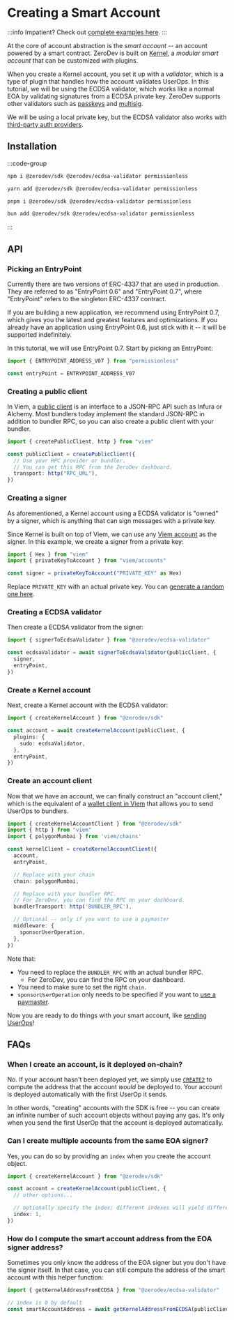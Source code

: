 # Creating a Smart Account

:::info
Impatient?  Check out [complete examples here](https://github.com/zerodevapp/zerodev-examples/tree/main/create-account).
:::

At the core of account abstraction is the *smart account* -- an account powered by a smart contract.  ZeroDev is built on [Kernel](https://github.com/zerodevapp/kernel), a *modular smart account* that can be customized with plugins.

When you create a Kernel account, you set it up with a *validator*, which is a type of plugin that handles how the account validates UserOps.  In this tutorial, we will be using the ECDSA validator, which works like a normal EOA by validating signatures from a ECDSA private key.  ZeroDev supports other validators such as [passkeys](/sdk/advanced/passkeys) and [multisig](/sdk/advanced/multisig).

We will be using a local private key, but the ECDSA validator also works with [third-party auth providers](/sdk/signers/intro).

## Installation

:::code-group

```bash [npm]
npm i @zerodev/sdk @zerodev/ecdsa-validator permissionless
```

```bash [yarn]
yarn add @zerodev/sdk @zerodev/ecdsa-validator permissionless
```

```bash [pnpm]
pnpm i @zerodev/sdk @zerodev/ecdsa-validator permissionless
```

```bash [bun]
bun add @zerodev/sdk @zerodev/ecdsa-validator permissionless
```

:::

## API

### Picking an EntryPoint

Currently there are two versions of ERC-4337 that are used in production.  They are referred to as "EntryPoint 0.6" and "EntryPoint 0.7", where "EntryPoint" refers to the singleton ERC-4337 contract.

If you are building a new application, we recommend using EntryPoint 0.7, which gives you the latest and greatest features and optimizations.  If you already have an application using EntryPoint 0.6, just stick with it -- it will be supported indefinitely.

In this tutorial, we will use EntryPoint 0.7.  Start by picking an EntryPoint:

```ts
import { ENTRYPOINT_ADDRESS_V07 } from "permissionless"

const entryPoint = ENTRYPOINT_ADDRESS_V07
```

### Creating a public client

In Viem, a [public client](https://viem.sh/docs/clients/public.html) is an interface to a JSON-RPC API such as Infura or Alchemy.  Most bundlers today implement the standard JSON-RPC in addition to bundler RPC, so you can also create a public client with your bundler.

```typescript
import { createPublicClient, http } from "viem"

const publicClient = createPublicClient({
  // Use your RPC provider or bundler.
  // You can get this RPC from the ZeroDev dashboard.
  transport: http("RPC_URL"),
})
```

### Creating a signer

As aforementioned, a Kernel account using a ECDSA validator is "owned" by a signer, which is anything that can sign messages with a private key.

Since Kernel is built on top of Viem, we can use any [Viem account](https://viem.sh/docs/accounts/privateKey.html) as the signer.  In this example, we create a signer from a private key:

```typescript
import { Hex } from "viem"
import { privateKeyToAccount } from "viem/accounts"

const signer = privateKeyToAccount("PRIVATE_KEY" as Hex)
```

Replace `PRIVATE_KEY` with an actual private key.  You can [generate a random one here](https://privatekeys.pw/keys/ethereum/random).

### Creating a ECDSA validator

Then create a ECDSA validator from the signer:

```typescript
import { signerToEcdsaValidator } from "@zerodev/ecdsa-validator"

const ecdsaValidator = await signerToEcdsaValidator(publicClient, {
  signer,
  entryPoint,
})
```

### Create a Kernel account

Next, create a Kernel account with the ECDSA validator:

```typescript
import { createKernelAccount } from "@zerodev/sdk"

const account = await createKernelAccount(publicClient, {
  plugins: {
    sudo: ecdsaValidator,
  },
  entryPoint,
})
```

### Create an account client

Now that we have an account, we can finally construct an "account client," which is the equivalent of a [wallet client in Viem](https://viem.sh/docs/clients/wallet.html) that allows you to send UserOps to bundlers.

```typescript
import { createKernelAccountClient } from "@zerodev/sdk"
import { http } from "viem"
import { polygonMumbai } from 'viem/chains'

const kernelClient = createKernelAccountClient({
  account,
  entryPoint,

  // Replace with your chain
  chain: polygonMumbai,

  // Replace with your bundler RPC.
  // For ZeroDev, you can find the RPC on your dashboard.
  bundlerTransport: http('BUNDLER_RPC'),

  // Optional -- only if you want to use a paymaster
  middleware: {
    sponsorUserOperation,  
  },
})
```

Note that:

- You need to replace the `BUNDLER_RPC` with an actual bundler RPC.
  - For ZeroDev, you can find the RPC on your dashboard.
- You need to make sure to set the right `chain`.
- `sponsorUserOperation` only needs to be specified if you want to [use a paymaster](/sdk/core-api/sponsor-gas).

Now you are ready to do things with your smart account, like [sending UserOps](/sdk/core-api/send-transactions)!

## FAQs

### When I create an account, is it deployed on-chain?

No.  If your account hasn't been deployed yet, we simply use [`CREATE2`](https://eips.ethereum.org/EIPS/eip-1014) to compute the address that the account *would* be deployed to.  Your account is deployed automatically with the first UserOp it sends.

In other words, "creating" accounts with the SDK is free -- you can create an infinite number of such account objects without paying any gas.  It's only when you send the first UserOp that the account is deployed automatically.

### Can I create multiple accounts from the same EOA signer?

Yes, you can do so by providing an `index` when you create the account object.

```typescript
import { createKernelAccount } from "@zerodev/sdk"

const account = createKernelAccount(publicClient, {
  // other options...

  // optionally specify the index; different indexes will yield different accounts
  index: 1,
})
```

### How do I compute the smart account address from the EOA signer address?

Sometimes you only know the address of the EOA signer but you don't have the signer itself.  In that case, you can still compute the address of the smart account with this helper function:

```ts
import { getKernelAddressFromECDSA } from "@zerodev/ecdsa-validator"

// index is 0 by default
const smartAccountAddress = await getKernelAddressFromECDSA(publicClient, eoaAddress, index)
```
